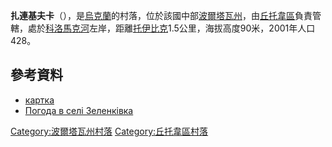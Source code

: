 {{coord|49|39|5|N|34|57|19|E|scale:100000_region:UA|display=title}}

'''扎連基夫卡'''（{{lang-uk|Зеленківка}}），是[[烏克蘭|烏克蘭]]的村落，位於該國中部[[波爾塔瓦州|波爾塔瓦州]]，由[[丘托韋區|丘托韋區]]負責管轄，處於[[科洛馬克河|科洛馬克河]]左岸，距離[[托伊比克|托伊比克]]1.5公里，海拔高度90米，2001年人口428。

==參考資料==
* [http://gska2.rada.gov.ua/pls/z7502/A005?rdat1=09.11.2007&rf7571=26892 картка]{{dead link|date=2018年3月 |bot=InternetArchiveBot |fix-attempted=yes }}
* [http://weather.in.ua/ua/poltavskaja/8959 Погода в селі Зеленківка] {{Wayback|url=http://weather.in.ua/ua/poltavskaja/8959 |date=20111219202735 }}

{{DEFAULTSORT:Зеленківка}}
[[Category:波爾塔瓦州村落|Category:波爾塔瓦州村落]]
[[Category:丘托韋區村落|Category:丘托韋區村落]]


{{Poltava-geo-stub}}